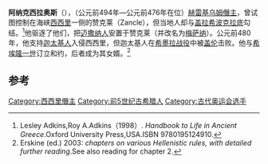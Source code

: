 {{Infobox person
| name        =阿纳克西拉奥斯 
| image       = 
| alt         = 
| caption     = 
| birth_date  = 
| birth_place = 
| death_date  = 公元前476年
| death_place = 
| ethnicity   = 
| other_names = 
| known_for   = 
| occupation  = 
}}
'''阿纳克西拉奥斯'''（{{bd|？||前476年|}}），（公元前494年—公元前476年在位）[[赫雷基乌姆|赫雷基乌姆]][[僭主|僭主]]，曾试图控制在海峡[[西西里|西西里]]一侧的赞克莱（Zancle），但当地人却与[[盖拉希波克拉底|盖拉希波克拉底]]勾结。<ref>Lesley Adkins,Roy A.Adkins（1998）. ''Handbook to Life in Ancient Greece''.Oxford University Press,USA.ISBN 9780195124910.</ref>他驱逐了他们，把[[迈撒纳人|迈撒纳人]]安置于赞克莱（并改名为[[墨西拿|梅萨纳]]）。公元前480年，他支持[[迦太基人|迦太基人]]入侵西西里，但迦太基人在[[希墨拉战役|希墨拉战役]]中被[[盖伦|盖伦]]击败。他与[[希埃隆一世|希埃隆一世]]订立和约，后者成为其女婿。<ref>Erskine (ed.) 2003: ''chapters on various Hellenistic rules, with detailed further reading''.See also reading for chapter 2.</ref>

== 参考 ==
{{reflist}}

{{古希臘}}

[[Category:西西里僭主|Category:西西里僭主]]
[[Category:前5世纪古希腊人|Category:前5世纪古希腊人]]
[[Category:古代奥运会选手|Category:古代奥运会选手]]
